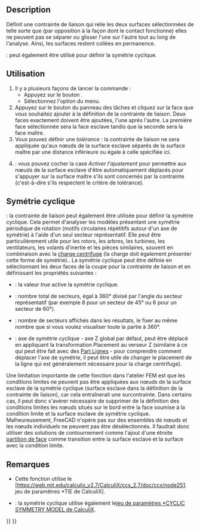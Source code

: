 <languages/>

{{Docnav/fr
|[[FEM_ConstraintContact/fr|Contrainte de contact]]
|[[FEM_ConstraintSpring/fr|Ressort]]
|[[FEM_Workbench/fr|Atelier FEM]]
|IconL=FEM_ConstraintContact.svg
|IconR=FEM_ConstraintSpring.svg
|IconC=Workbench_FEM.svg
}}

{{GuiCommandContainer
|
{{GuiCommand/fr
|Name=FEM ConstraintTie
|Name/fr=FEM Contrainte de liaison
|MenuLocation=Modèle → Conditions limites et charges mécaniques → Contrainte de liaison
|Workbenches=[[FEM_Workbench/fr|FEM]]
|Version=0.19
|SeeAlso=[[FEM_ConstraintPressure/fr|FEM Charge de pression]]
}}
{{GuiCommandFemInfo/fr
|Solvers=CalculiX
}}
}}

==Description==

Définit une contrainte de liaison qui relie les deux surfaces sélectionnées de telle sorte que (par opposition à la façon dont le contact fonctionne) elles ne peuvent pas se séparer ou glisser l'une sur l'autre tout au long de l'analyse. Ainsi, les surfaces restent collées en permanence.

{{Version|1.0}} : peut également être utilisé pour définir la symétrie cyclique.

<span id="Usage"></span>
==Utilisation==

# Il y a plusieurs façons de lancer la commande :
#* Appuyez sur le bouton {{Button|[[Image:FEM_ConstraintTie.svg|16px]] [[FEM_ConstraintTie/fr|Contrainte de liaison]]}}.
#* Sélectionnez l'option {{MenuCommand|Modèle → Conditions limites et charges mécaniques → [[Image:FEM ConstraintTie.svg|16px]] Contrainte de liaison}} du menu.
# Appuyez sur le bouton {{Button|Ajouter}} du panneau des tâches et cliquez sur la face que vous souhaitez ajouter à la définition de la contrainte de liaison. Deux faces exactement doivent être ajoutées, l'une après l'autre. La première face sélectionnée sera la face esclave tandis que la seconde sera la face maître.
# Vous pouvez définir une ''tolérance'' : la contrainte de liaison ne sera appliquée qu'aux nœuds de la surface esclave séparés de la surface maître par une distance inférieure ou égale à celle spécifiée ici.
# {{Version/fr|1.0}} : vous pouvez cocher la case ''Activer l'ajustement'' pour permettre aux nœuds de la surface esclave d'être automatiquement déplacés pour s'appuyer sur la surface maître s'ils sont concernés par la contrainte (c'est-à-dire s'ils respectent le critère de tolérance).

<span id="Cyclic_symmetry"></span>
==Symétrie cyclique==

{{Version/fr|1.0}} : la contrainte de liaison peut également être utilisée pour définir la symétrie cyclique. Cela permet d'analyser les modèles présentant une symétrie périodique de rotation (motifs circulaires répétitifs autour d'un axe de symétrie) à l'aide d'un seul secteur représentatif. Elle peut être particulièrement utile pour les rotors, les arbres, les turbines, les ventilateurs, les volants d'inertie et les pièces similaires, souvent en combinaison avec la [[FEM_ConstraintCentrif/fr|charge centrifuge]] (la charge doit également présenter cette forme de symétrie)..
La symétrie cyclique peut être définie en sélectionnant les deux faces de la coupe pour la contrainte de liaison et en définissant les propriétés suivantes :
* {{PropertyData|Cyclic Symmetry}} : la valeur ''true'' active la symétrie cyclique.
* {{PropertyData|Sectors}} : nombre total de secteurs, égal à 360° divisé par l'angle du secteur représentatif (par exemple 8 pour un secteur de 45° ou 6 pour un secteur de 60°).
* {{PropertyData|Connected Sectors}} : nombre de secteurs affichés dans les résultats, le fixer au même nombre que {{PropertyData|Sectors}} si vous voulez visualiser toute la partie à 360°.
* {{PropertyData|Symmetry Axis}} : axe de symétrie cyclique - axe Z global par défaut, peut être déplacé en appliquant la transformation Placement au verseur Z (similaire à ce qui peut être fait avec des [[Part_Line|Part Lignes]] - pour comprendre comment déplacer l'axe de symétrie, il peut être utile de changer le placement de la ligne qui est généralement nécessaire pour la charge centrifuge).
Une limitation importante de cette fonction dans l'atelier FEM est que les conditions limites ne peuvent pas être appliquées aux nœuds de la surface esclave de la symétrie cyclique (surface esclave dans la définition de la contrainte de liaison), car cela entraînerait une surcontrainte. Dans certains cas, il peut donc s'avérer nécessaire de supprimer de la définition des conditions limites les nœuds situés sur le bord entre la face soumise à la condition limite et la surface esclave de symétrie cyclique. Malheureusement, FreeCAD n'opère pas sur des ensembles de nœuds et les nœuds individuels ne peuvent pas être désélectionnés. Il faudrait donc utiliser des solutions de contournement comme l'ajout d'une étroite [[FEM_Geometry_Preparation_and_Meshing/fr#Partitionnement_de_la_géométrie|partition de face]] comme transition entre la surface esclave et la surface avec la condition limite.

<span id="Notes"></span>
==Remarques== 

* Cette fonction utilise le [https://web.mit.edu/calculix_v2.7/CalculiX/ccx_2.7/doc/ccx/node251. jeu de paramètres *TIE de CalculiX].
* {{Version/fr|1.0}} : la symétrie cyclique utilise également le[https://web.mit.edu/calculix_v2.7/CalculiX/ccx_2.7/doc/ccx/node183.html jeu de paramètres *CYCLIC SYMMETRY MODEL de CalculiX].


{{Docnav/fr
|[[FEM_ConstraintContact/fr|Contrainte de contact]]
|[[FEM_ConstraintSpring/fr|Ressort]]
|[[FEM_Workbench/fr|Atelier FEM]]
|IconL=FEM_ConstraintContact.svg
|IconR=FEM_ConstraintSpring.svg
|IconC=Workbench_FEM.svg
}}

{{FEM_Tools_navi{{#translation:}}}}
{{Userdocnavi{{#translation:}}}}